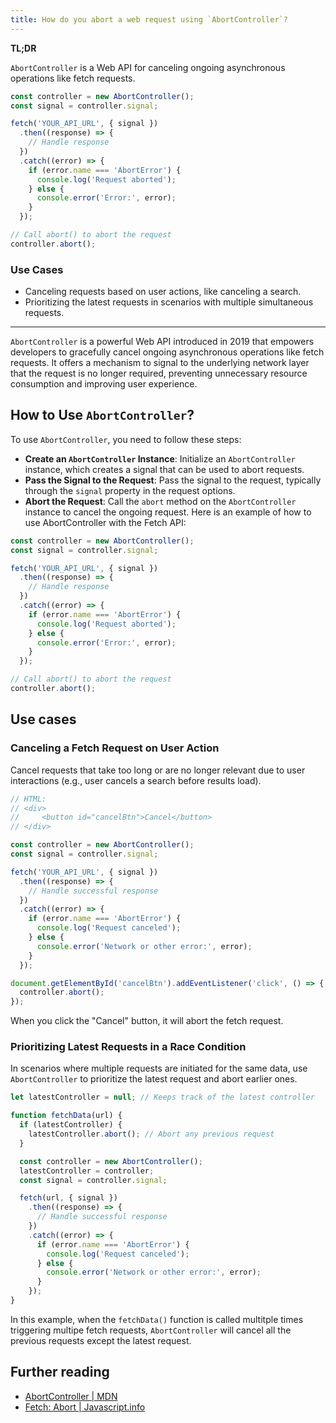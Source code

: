 ```yaml
---
title: How do you abort a web request using `AbortController`?
---
```


**TL;DR**

`AbortController` is a Web API for canceling ongoing asynchronous operations like fetch requests.

```js
const controller = new AbortController();
const signal = controller.signal;

fetch('YOUR_API_URL', { signal })
  .then((response) => {
    // Handle response
  })
  .catch((error) => {
    if (error.name === 'AbortError') {
      console.log('Request aborted');
    } else {
      console.error('Error:', error);
    }
  });

// Call abort() to abort the request
controller.abort();
```

### Use Cases

- Canceling requests based on user actions, like canceling a search.
- Prioritizing the latest requests in scenarios with multiple simultaneous requests.

---

`AbortController` is a powerful Web API introduced in 2019 that empowers developers to gracefully cancel ongoing asynchronous operations like fetch requests. It offers a mechanism to signal to the underlying network layer that the request is no longer required, preventing unnecessary resource consumption and improving user experience.

## How to Use `AbortController`?

To use `AbortController`, you need to follow these steps:

- **Create an `AbortController` Instance**: Initialize an `AbortController` instance, which creates a signal that can be used to abort requests.
- **Pass the Signal to the Request**: Pass the signal to the request, typically through the `signal` property in the request options.
- **Abort the Request**: Call the `abort` method on the `AbortController` instance to cancel the ongoing request. Here is an example of how to use AbortController with the Fetch API:

```js
const controller = new AbortController();
const signal = controller.signal;

fetch('YOUR_API_URL', { signal })
  .then((response) => {
    // Handle response
  })
  .catch((error) => {
    if (error.name === 'AbortError') {
      console.log('Request aborted');
    } else {
      console.error('Error:', error);
    }
  });

// Call abort() to abort the request
controller.abort();
```

## Use cases

### Canceling a Fetch Request on User Action

Cancel requests that take too long or are no longer relevant due to user interactions (e.g., user cancels a search before results load).

```js
// HTML:
// <div>
//     <button id="cancelBtn">Cancel</button>
// </div>

const controller = new AbortController();
const signal = controller.signal;

fetch('YOUR_API_URL', { signal })
  .then((response) => {
    // Handle successful response
  })
  .catch((error) => {
    if (error.name === 'AbortError') {
      console.log('Request canceled');
    } else {
      console.error('Network or other error:', error);
    }
  });

document.getElementById('cancelBtn').addEventListener('click', () => {
  controller.abort();
});
```

When you click the "Cancel" button, it will abort the fetch request.

### Prioritizing Latest Requests in a Race Condition

In scenarios where multiple requests are initiated for the same data, use `AbortController` to prioritize the latest request and abort earlier ones.

```js
let latestController = null; // Keeps track of the latest controller

function fetchData(url) {
  if (latestController) {
    latestController.abort(); // Abort any previous request
  }

  const controller = new AbortController();
  latestController = controller;
  const signal = controller.signal;

  fetch(url, { signal })
    .then((response) => {
      // Handle successful response
    })
    .catch((error) => {
      if (error.name === 'AbortError') {
        console.log('Request canceled');
      } else {
        console.error('Network or other error:', error);
      }
    });
}
```

In this example, when the `fetchData()` function is called multitple times triggering multipe fetch requests, `AbortController` will cancel all the previous requests except the latest request.

## Further reading

- [AbortController | MDN](https://developer.mozilla.org/en-US/docs/Web/API/AbortController)
- [Fetch: Abort | Javascript.info](https://javascript.info/fetch-abort)
